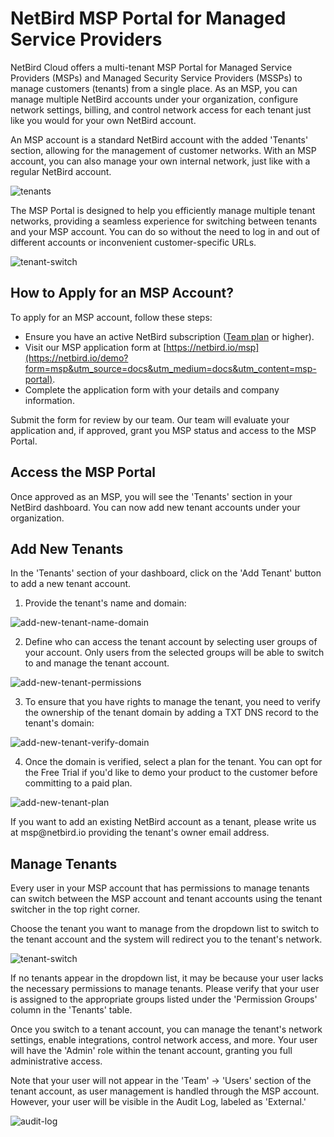 # NetBird MSP Portal for Managed Service Providers

NetBird Cloud offers a multi-tenant MSP Portal for Managed Service Providers (MSPs) and Managed Security Service Providers (MSSPs)
to manage customers (tenants) from a single place. As an MSP, you can manage multiple NetBird accounts under your organization,
configure network settings, billing, and control network access for each tenant just like you would for your own NetBird account.

An MSP account is a standard NetBird account with the added 'Tenants' section, allowing for the management of customer networks.
With an MSP account, you can also manage your own internal network, just like with a regular NetBird account.

<p>
    <img src="/docs-static/img/how-to-guides/msp-portal/tenants.png" alt="tenants" className="imagewrapper-big"/>
</p>

The MSP Portal is designed to help you efficiently manage multiple tenant networks, providing a seamless experience for
switching between tenants and your MSP account. You can do so without the need to log in and out of different accounts
or inconvenient customer-specific URLs.

<p>
    <img src="/docs-static/img/how-to-guides/msp-portal/tenant-switch.png" alt="tenant-switch" className="imagewrapper"/>
</p>

## How to Apply for an MSP Account?
To apply for an MSP account, follow these steps:

* Ensure you have an active NetBird subscription ([Team plan](https://netbird.io/pricing) or higher).
* Visit our MSP application form at [https://netbird.io/msp](https://netbird.io/demo?form=msp&utm_source=docs&utm_medium=docs&utm_content=msp-portal).
* Complete the application form with your details and company information.

Submit the form for review by our team. Our team will evaluate your application and, if approved, grant you MSP status
and access to the MSP Portal.

## Access the MSP Portal
Once approved as an MSP, you will see the 'Tenants' section in your NetBird dashboard.
You can now add new tenant accounts under your organization.

## Add New Tenants

In the 'Tenants' section of your dashboard, click on the 'Add Tenant' button to add a new tenant account.

1. Provide the tenant's name and domain:
<p>
    <img src="/docs-static/img/how-to-guides/msp-portal/add-new-tenant-name-domain.png" alt="add-new-tenant-name-domain" className="imagewrapper"/>
</p>

2. Define who can access the tenant account by selecting user groups of your account. Only users from the selected groups will
be able to switch to and manage the tenant account.
<p>
    <img src="/docs-static/img/how-to-guides/msp-portal/add-new-tenant-permissions.png" alt="add-new-tenant-permissions" className="imagewrapper"/>
</p>

3. To ensure that you have rights to manage the tenant, you need to verify the ownership of the tenant domain by adding
a TXT DNS record to the tenant's domain:
<p>
    <img src="/docs-static/img/how-to-guides/msp-portal/add-new-tenant-verify-domain.png" alt="add-new-tenant-verify-domain" className="imagewrapper"/>
</p>

4. Once the domain is verified, select a plan for the tenant. You can opt for the Free Trial if you'd like to demo your
product to the customer before committing to a paid plan.

<p>
    <img src="/docs-static/img/how-to-guides/msp-portal/add-new-tenant-plan.png" alt="add-new-tenant-plan" className="imagewrapper"/>
</p>

<Note>
    If you want to add an existing NetBird account as a tenant, please write us at msp@netbird.io providing the
    tenant's owner email address.
</Note>

## Manage Tenants

Every user in your MSP account that has permissions to manage tenants can switch between the MSP account and tenant
accounts using the tenant switcher in the top right corner.

Choose the tenant you want to manage from the dropdown list to switch to the tenant account and the system will redirect
you to the tenant's network.

<p>
    <img src="/docs-static/img/how-to-guides/msp-portal/tenant-switch.png" alt="tenant-switch" className="imagewrapper"/>
</p>

<Note>
    If no tenants appear in the dropdown list, it may be because your user lacks the necessary permissions to manage tenants.
    Please verify that your user is assigned to the appropriate groups listed under the 'Permission Groups' column in the 'Tenants'
    table.
</Note>

Once you switch to a tenant account, you can manage the tenant's network settings, enable integrations, control network access, and more.
Your user will have the 'Admin' role within the tenant account, granting you full administrative access.

Note that your user will not appear in the 'Team' -> 'Users' section of the tenant account, as user management is handled
through the MSP account. However, your user will be visible in the Audit Log, labeled as 'External.'

<p>
    <img src="/docs-static/img/how-to-guides/msp-portal/tenant-audit-log.png" alt="audit-log" className="imagewrapper-big"/>
</p>
